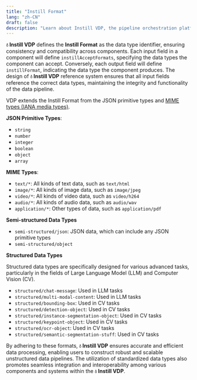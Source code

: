```yaml
---
title: "Instill Format"
lang: "zh-CN"
draft: false
description: "Learn about Instill VDP, the pipeline orchestration platform for unstructured data ETL, in the project Instill Core: https://github.com/instill-ai/instill-core"
---
```


**💧 Instill VDP** defines the **Instill Format** as the data type identifier,
ensuring consistency and compatibility across components. Each input field in a
component will define `instillAcceptFormats`, specifying the data types the
component can accept. Conversely, each output field will define `instillFormat`,
indicating the data type the component produces. The design of **💧 Instill
VDP** reference system ensures that all input fields reference the correct data
types, maintaining the integrity and functionality of the data pipeline.

VDP extends the Instill Format from the JSON primitive types and [MIME types
(IANA media
types)](https://developer.mozilla.org/en-US/docs/Web/HTTP/Basics_of_HTTP/MIME_types).

**JSON Primitive Types**:

- `string`
- `number`
- `integer`
- `boolean`
- `object`
- `array`

**MIME Types**:

- `text/*`: All kinds of text data, such as `text/html`
- `image/*`: All kinds of image data, such as `image/jpeg`
- `video/*`: All kinds of video data, such as `video/h264`
- `audio/*`: All kinds of audio data, such as `audio/wav`
- `application/*`: Other types of data, such as `application/pdf`

**Semi-structured Data Types**

- `semi-structured/json`: JSON data, which can include any JSON primitive types
- `semi-structured/object`

**Structured Data Types**

Structured data types are specifically designed for various advanced tasks,
particularly in the fields of Large Language Model (LLM) and Computer Vision
(CV).

- `structured/chat-message`: Used in LLM tasks
- `structured/multi-modal-content`: Used in LLM tasks
- `structured/bounding-box`: Used in CV tasks
- `structured/detection-object`: Used in CV tasks
- `structured/instance-segmentation-object`: Used in CV tasks
- `structured/keypoint-object`: Used in CV tasks
- `structured/ocr-object`: Used in CV tasks
- `structured/semantic-segmentation-stuff`: Used in CV tasks

By adhering to these formats, **💧 Instill VDP** ensures accurate and efficient
data processing, enabling users to construct robust and scalable unstructured
data pipelines. The utilization of standardized data types also promotes
seamless integration and interoperability among various components and systems
within the **💧 Instill VDP**.
